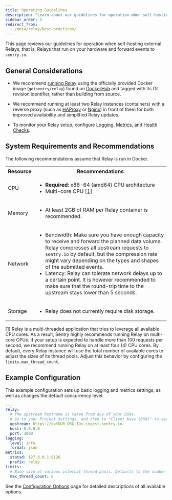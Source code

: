 ```yaml
---
title: Operating Guidelines
description: "Learn about our guidelines for operation when self-hosting external Relays."
sidebar_order: 5
redirect_from:
  - /meta/relay/best-practices/
---
```


This page reviews our guidelines for operation when self-hosting external Relays, that is, Relays that run on your hardware and forward events to `sentry.io`.

## General Considerations

- We recommend [running Relay](/product/relay/getting-started/#running-relay-in-docker) using the officially provided Docker image (`getsentry/relay`) found on [DockerHub](https://hub.docker.com/r/getsentry/relay/) and tagged with its Git revision identifier, rather than building from source.

- We recommend running at least two Relay instances (containers) with a reverse proxy (such as [HAProxy](https://www.haproxy.org/) or [Nginx](https://nginx.org)) in front of them for both improved availability and simplified Relay updates.

- To monitor your Relay setup, configure [Logging](/product/relay/monitoring/#logging), [Metrics](/product/relay/monitoring/#metrics), and [Health Checks](/product/relay/monitoring/#health-checks).

## System Requirements and Recommendations

The following recommendations assume that Relay is run in Docker.

<table>
  <tbody>
  <tr>
    <th>
      Resource
    </th>
    <th>
      Recommendations
    </th>
  </tr>
  <tr>
    <td>
      CPU
    </td>
    <td>
      <ul>
        <li>
          <strong>Required</strong>: x86-64 (amd64) CPU architecture
        </li>
        <li>
          Multi-core CPU <a href="#multi-core-cpu" id="multi-core-footnote">[1]</a>
        </li>
      </ul>
    </td>
  </tr>
  <tr>
    <td>
      Memory
    </td>
    <td>
      <ul>
        <li>At least 2GB of RAM per Relay container is recommended.</li>
      </ul>
    </td>
  </tr>
  <tr>
    <td>
      Network
    </td>
    <td>
      <ul>
        <li>
          Bandwidth: Make sure you have enough capacity to receive and forward the planned data volume. Relay compresses all upstream requests to <code>sentry.io</code> by default, but the compression rate might vary depending on the types and shapes of the submitted events.
        </li>
        <li>
          Latency: Relay can tolerate network delays up to a certain point. It is however recommended to make sure that the round-trip time to the upstream stays lower than 5 seconds.
        </li>
      </ul>
    </td>
  </tr>
  <tr>
    <td>
      Storage
    </td>
    <td>
      <ul>
        <li>
          Relay does not currently require disk storage.
        </li>
      </ul>
    </td>
  </tr>
  </tbody>
</table>

<p id="multi-core-cpu"><a href="#multi-core-footnote">[1]</a> Relay is a multi-threaded application that tries to leverage all available CPU cores. As a result, Sentry highly recommends running Relay on multi-core CPUs. If your setup is expected to handle more than 100 requests per second, we recommend running Relay on at least four (4) CPU cores.
By default, every Relay instance will use the total number of available cores to adjust the sizes of its thread pools. Adjust this behavior by configuring the <code>limits.max_thread_count</code>.
</p>

## Example Configuration

This example configuration sets up basic logging and metrics settings, as well as changes the default concurrency level.

```yaml
---
relay:
  # The upstream hostname is taken from any of your DSNs.
  # Go to your Project Settings, and then to "Client Keys (DSN)" to see them.
  upstream: https://o<YOUR_ORG_ID>.ingest.sentry.io.
  host: 0.0.0.0
  port: 3000
logging:
  level: info
  format: json
metrics:
  statsd: 127.0.0.1:8126
  prefix: relay
limits:
  # Base size of various internal thread pools. Defaults to the number of logical CPU cores
  max_thread_count: 8
```

See the [Configuration Options](/product/relay/options/) page for detailed descriptions of all available options.
